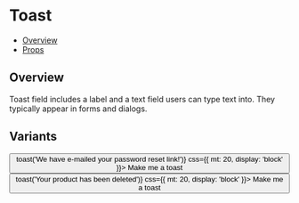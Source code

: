 
<Meta title="Components/Toast" />

<!--- Component template -->
<!--

<!--- Component documentation -->

# Toast

- [Overview](#overview)
- [Props](#props)

## Overview

Toast field includes a label and a text field users can type text into. They typically appear in forms and dialogs.

## Variants

<Canvas>
  <Story name="States">
    <Box css={{ flex: 1 }}>
      <Notification message="We have e-mailed your password reset link!" />
      <Button
        onClick={() => toast('We have e-mailed your password reset link!')}
        css={{ mt: 20, display: 'block' }}>
        Make me a toast
      </Button>
    </Box>
    <Box css={{ flex: 1 }}>
      <Notification message="Your product has been deleted" width="mini" />
      <Button
        onClick={() => toast('Your product has been deleted')}
        css={{ mt: 20, display: 'block' }}>
        Make me a toast
      </Button>
    </Box>
    <Toaster />
  </Story>
</Canvas>
